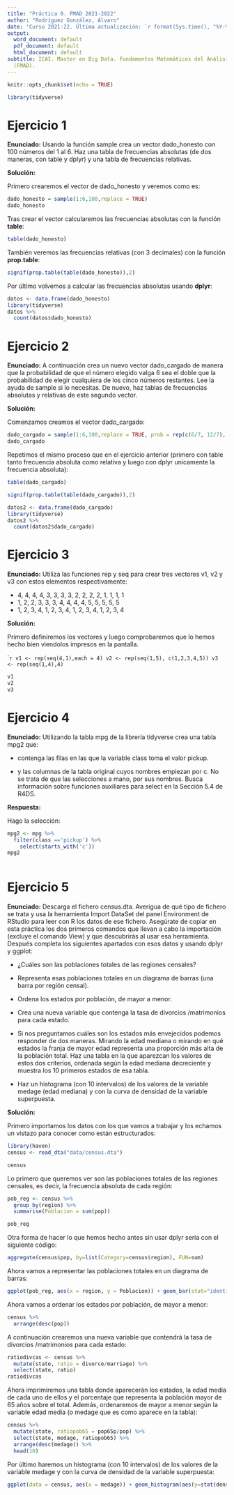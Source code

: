 ```yaml
---
title: "Práctica 0. FMAD 2021-2022"
author: "Rodríguez González, Álvaro"
date: 'Curso 2021-22. Última actualización: `r format(Sys.time(), "%Y-%m-%d")`'
output:
  word_document: default
  pdf_document: default
  html_document: default
subtitle: ICAI. Master en Big Data. Fundamentos Matemáticos del Análisis de Datos
  (FMAD).
---
```


```r
knitr::opts_chunk$set(echo = TRUE)
```

```r
library(tidyverse)
```


# Ejercicio 1

**Enunciado:** Usando la función sample crea un vector dado_honesto con 100 números del 1 al 6. Haz una tabla de frecuencias absolutas (de dos maneras, con table y dplyr) y una tabla de frecuencias relativas.



**Solución:**

Primero crearemos el vector de dado_honesto y veremos como es:

```r
dado_honesto = sample(1:6,100,replace = TRUE)
dado_honesto 
```

Tras crear el vector calcularemos las frecuencias absolutas con la función **table**:

```r
table(dado_honesto)
```

También veremos las frecuencias relativas (con 3 decimales) con la función **prop.table**:

```r
signif(prop.table(table(dado_honesto)),2)
```


Por último volvemos a calcular las frecuencias absolutas usando **dplyr**:


```r
datos <- data.frame(dado_honesto)
library(tidyverse)
datos %>% 
  count(datos$dado_honesto)
```


# Ejercicio 2

**Enunciado:** A continuación crea un nuevo vector dado_cargado de manera que la probabilidad de que el número elegido valga 6 sea el doble que la probabilidad de elegir cualquiera de los cinco números restantes. Lee la ayuda de sample si lo necesitas. De nuevo, haz tablas de frecuencias absolutas y relativas de este segundo vector.

**Solución:**

Comenzamos creamos el vector dado_cargado:

```r
dado_cargado = sample(1:6,100,replace = TRUE, prob = rep(c(6/7, 12/7), times = c(5, 1)))
dado_cargado
```

Repetimos el mismo proceso que en el ejercicio anterior (primero con table tanto frecuencia absoluta como relativa y luego con dplyr unicamente la frecuencia absoluta):

```r
table(dado_cargado)
```

```r
signif(prop.table(table(dado_cargado)),2)
```

```r
datos2 <- data.frame(dado_cargado)
library(tidyverse)
datos2 %>% 
  count(datos2$dado_cargado)
```

# Ejercicio 3

**Enunciado:** Utiliza las funciones rep y seq para crear tres vectores v1, v2 y v3 con estos elementos respectivamente:

- 4, 4, 4, 4, 3, 3, 3, 3, 2, 2, 2, 2, 1, 1, 1, 1
- 1, 2, 2, 3, 3, 3, 4, 4, 4, 4, 5, 5, 5, 5, 5
- 1, 2, 3, 4, 1, 2, 3, 4, 1, 2, 3, 4, 1, 2, 3, 4

**Solución:**

Primero definiremos los vectores y luego comprobaremos que lo hemos hecho bien viendolos impresos en la pantalla.

````r
v1 <- rep(seq(4,1),each = 4)
v2 <- rep(seq(1,5), c(1,2,3,4,5))
v3 <- rep(seq(1,4),4)
```

```r
v1
v2
v3
```


# Ejercicio 4 

**Enunciado:** Utilizando la tabla mpg de la librería tidyverse crea una tabla mpg2 que:

- contenga las filas en las que la variable class toma el valor pickup.

- y las columnas de la tabla original cuyos nombres empiezan por c. No se trata de que las selecciones a mano, por sus nombres. Busca información sobre funciones auxiliares para
select en la Sección 5.4 de R4DS.

**Respuesta:**

Hago la selección:

```r
mpg2 <- mpg %>%
  filter(class =='pickup') %>%
    select(starts_with('c')) 
mpg2
    
```


# Ejercicio 5

**Enunciado:** Descarga el fichero census.dta. Averigua de qué tipo de fichero se trata y usa la herramienta Import DataSet del panel Environment de RStudio para leer con R los datos de ese fichero. Asegúrate de copiar en esta práctica los dos primeros comandos que llevan a cabo la importación (excluye el comando View) y que descubrirás al usar esa herramienta. Después completa los siguientes apartados con esos datos y usando dplyr y ggplot:

- ¿Cuáles son las poblaciones totales de las regiones censales?

- Representa esas poblaciones totales en un diagrama de barras (una barra por región
censal).

- Ordena los estados por población, de mayor a menor.

- Crea una nueva variable que contenga la tasa de divorcios /matrimonios para cada
estado.

- Si nos preguntamos cuáles son los estados más envejecidos podemos responder de dos
maneras. Mirando la edad mediana o mirando en qué estados la franja de mayor edad representa una proporción más alta de la población total. Haz una tabla en la que aparezcan los valores de estos dos criterios, ordenada según la edad mediana decreciente y muestra los 10 primeros estados de esa tabla.

- Haz un histograma (con 10 intervalos) de los valores de la variable medage (edad mediana) y con la curva de densidad de la variable superpuesta.

**Solución:**

Primero importamos los datos con los que vamos a trabajar y los echamos un vistazo para conocer como están estructurados:

```r
library(haven)
census <- read_dta("data/census.dta")
```


```r
census
```

Lo primero que queremos ver son las poblaciones totales de las regiones censales, es decir, la frecuencia absoluta de cada región:

```r
pob_reg <- census %>%
  group_by(region) %>%
  summarise(Poblacion = sum(pop))

pob_reg

```

Otra forma de hacer lo que hemos hecho antes sin usar dplyr seria con el siguiente código:

```r
aggregate(census$pop, by=list(Category=census$region), FUN=sum)
```

Ahora vamos a representar las poblaciones totales en un diagrama de barras:

```r
ggplot(pob_reg, aes(x = region, y = Poblacion)) + geom_bar(stat="identity", position="stack")
```

Ahora vamos a ordenar los estados por población, de mayor a menor:

```r
census %>% 
  arrange(desc(pop))
```
A continuación crearemos una nueva variable que contendrá la tasa de divorcios /matrimonios para cada
estado:

```r
ratiodivcas <- census %>%
  mutate(state, ratio = divorce/marriage) %>%
  select(state, ratio)
ratiodivcas

```

Ahora imprimiremos una tabla donde aparecerán los estados, la edad media de cada uno de ellos y el porcentaje que representa la población mayor de 65 años sobre el total. Además, ordenaremos de mayor a menor según la variable edad media (o medage que es como aparece en la tabla):


```r
census %>%
  mutate(state, ratiopob65 = pop65p/pop) %>%
  select(state, medage, ratiopob65) %>%
  arrange(desc(medage)) %>%
  head(10)
```


Por último haremos un histograma (con 10 intervalos) de los valores de la variable medage y con la curva de densidad de la variable superpuesta:

```r
ggplot(data = census, aes(x = medage)) + geom_histogram(aes(y=stat(density)), bins = 10, fill = "skyblue", color = "Black") + geom_density(color="red", size=1.5)

```








